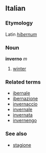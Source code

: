 ==Italian==
===Etymology===
Latin ''[[hibernum]]''
===Noun===
'''inverno''' ''m''

# [[winter]]

===Related terms===
*[[ibernale]]
*[[ibernazione]]
*[[invernaccio]]
*[[invernale]]
*[[invernata]]
*[[invernengo]]

===See also===
*[[stagione]]
